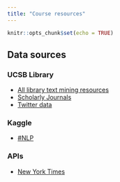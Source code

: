 ```yaml
---
title: "Course resources"
---
```


```r
knitr::opts_chunk$set(echo = TRUE)
```

<!-- <p style="color: #ba5e00"><b>Useful data sources</b> Open and edit the <b>resources.Rmd</b> file, in the project root, to delete this placeholder text and customize with your own!</p> -->

## Data sources
### UCSB Library 
- [All library text mining resources](https://guides.library.ucsb.edu/c.php?g=1095771)
- [Scholarly Journals](https://guides.library.ucsb.edu/c.php?g=1059769&p=8319664)
- [Twitter data](https://guides.library.ucsb.edu/c.php?g=1095771)

### Kaggle  
- [#NLP](https://www.kaggle.com/datasets?tags=13204-NLP)

### APIs
- [New York Times](https://developer.nytimes.com/)


